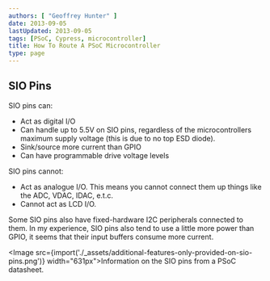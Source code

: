 ```yaml
---
authors: [ "Geoffrey Hunter" ]
date: 2013-09-05
lastUpdated: 2013-09-05
tags: [PSoC, Cypress, microcontroller]
title: How To Route A PSoC Microcontroller
type: page
---
```


## SIO Pins

SIO pins can:

* Act as digital I/O
* Can handle up to 5.5V on SIO pins, regardless of the microcontrollers maximum supply voltage (this is due to no top ESD diode).
* Sink/source more current than GPIO
* Can have programmable drive voltage levels

SIO pins cannot:

* Act as analogue I/O. This means you cannot connect them up things like the ADC, VDAC, IDAC, e.t.c.
* Cannot act as LCD I/O.

Some SIO pins also have fixed-hardware I2C peripherals connected to them. In my experience, SIO pins also tend to use a little more power than GPIO, it seems that their input buffers consume more current.

<Image src={import('./_assets/additional-features-only-provided-on-sio-pins.png')} width="631px">Information on the SIO pins from a PSoC datasheet.</Image>
